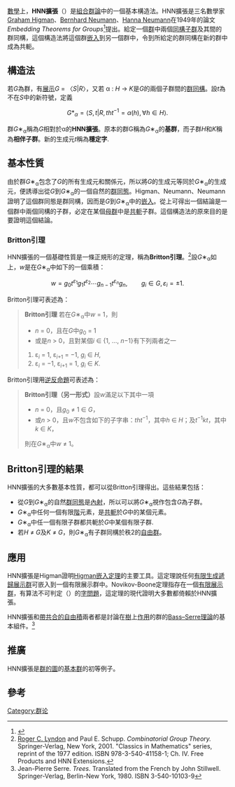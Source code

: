 [[數學|數學]]上，'''HNN擴張'''（{{lang-en|'''HNN extension'''}}）是[[組合群論|組合群論]]中的一個基本構造法。HNN擴張是三名數學家[[Graham_Higman|Graham Higman]]、[[Bernhard_Neumann|Bernhard Neumann]]、[[Hanna_Neumann|Hanna Neumann]]在1949年的論文''Embedding Theorems for Groups''<ref>{{cite journal|title=Embedding Theorems for Groups|journal=Journal of the London Mathematical Society|year=1949|first=Graham|last=Higman|coauthors=B. H. Neumann, Hanna Neumann|volume=s1-24|issue=4|pages=247–254|doi=10.1112/jlms/s1-24.4.247|url=http://jlms.oxfordjournals.org/cgi/reprint/s1-24/4/247.pdf|format=PDF|accessdate=2008-03-15|archive-date=2019-10-17|archive-url=https://web.archive.org/web/20191017053628/http://jlms.oxfordjournals.org/cgi/reprint/s1-24/4/247.pdf|dead-url=no}}</ref>提出。給定一個[[群|群]]中兩個[[群同構|同構]][[子群|子群]]及其間的群同構，這個構造法將這個群[[嵌入_(數學)|嵌入]]到另一個群中，令到所給定的群同構在新的群中成為共軛。

==構造法==
若''G''為群，有[[群的展示|展示]]''G'' = 〈''S''<nowiki>|</nowiki>''R''〉，又若 α : ''H'' → ''K''是''G''的兩個子群間的[[群同構|群同構]]。設''t''為不在''S''中的新符號，定義

:<math>G*_{\alpha} = \left \langle S,t \Big| R, tht^{-1}=\alpha(h), \forall h\in H \right \rangle. </math>

群''G''∗<sub>α</sub>稱為''G''相對於α的'''HNN擴張'''。原本的群G稱為''G''∗<sub>α</sub>的'''基群'''，而子群''H''和''K''稱為'''相伴子群'''。新的生成元''t''稱為'''穩定字'''.

==基本性質==
由於群''G''∗<sub>α</sub>包念了''G''的所有生成元和關係元，所以將''G''的生成元等同於''G''∗<sub>α</sub>的生成元，便誘導出從''G''到''G''∗<sub>α</sub>的一個自然的[[群同態|群同態]]。Higman、Neumann、Neumann證明了這個群同態是群同構，因而是''G''到''G''∗<sub>α</sub>中的[[嵌入_(數學)|嵌入]]。從上可得出一個結論是一個群中兩個同構的子群，必定在某個[[子群|母群]]中是[[內自同構|共軛]]子群。這個構造法的原來目的是要證明這個結論。

===Britton引理===
HNN擴張的一個基礎性質是一條正規形的定理，稱為'''Britton引理'''。<ref>[[Roger_Lyndon|Roger C. Lyndon]] and Paul E. Schupp. ''Combinatorial Group Theory.'' Springer-Verlag, New York, 2001. "Classics in Mathematics" series, reprint of the 1977 edition. ISBN 978-3-540-41158-1; Ch. IV. Free Products and HNN Extensions.</ref>設''G''∗<sub>α</sub>如上，''w''是在''G''∗<sub>α</sub>中如下的一個乘積：

:<math>w=g_0 t^{\varepsilon_1} g_1 t^{\varepsilon_2} \cdots g_{n-1} t^{\varepsilon_n}g_n, \qquad g_i \in G, \varepsilon_i = \pm 1.</math>

Britton引理可表述為：

<blockquote>'''Britton引理''' 若在''G''∗<sub>α</sub>中''w'' = 1，則
*''n'' = 0，且在''G''中''g''<sub>0</sub> = 1
*或是''n'' > 0，且對某個''i'' ∈ {1, ..., ''n''−1}有下列兩者之一
#ε<sub>''i''</sub> = 1, ε<sub>''i''+1</sub> = −1, ''g<sub>i</sub>'' ∈ ''H'',
#ε<sub>''i''</sub> = −1, ε<sub>''i''+1</sub> = 1, ''g<sub>i</sub>'' ∈ ''K''.
</blockquote>

Britton引理用[[逆反命題|逆反命題]]可表述為：

<blockquote>'''Britton引理（另一形式）'''設''w''滿足以下其中一項
*''n'' = 0，且''g''<sub>0</sub> ≠ 1 ∈ ''G''，
*或''n'' > 0，且''w''不包含如下的子字串：''tht''<sup>−1</sup>，其中''h'' ∈ ''H''；及''t''<sup>−1</sup>''kt''，其中''k'' ∈ ''K''，
則在''G''∗<sub>α</sub>中''w'' ≠ 1。</blockquote>

==Britton引理的結果==
HNN擴張的大多數基本性質，都可以從Britton引理得出。這些結果包括：
*從''G''到''G''∗<sub>α</sub>的自然[[群同態|群同態]]是[[內射|內射]]，所以可以將''G''∗<sub>α</sub>視作包含''G''為子群。
*''G''∗<sub>α</sub>中任何一個有限[[階_(群論)|階]]元素，是[[共軛類|共軛]]於''G''中的某個元素。
*''G''∗<sub>α</sub>中任一個有限子群都共軛於''G''中某個有限子群.
*若''H'' ≠ ''G''及''K'' ≠ ''G''，則''G''∗<sub>α</sub>有子群同構於秩2的[[自由群|自由群]]。

== 應用 ==
HNN擴張是Higman證明[[Higman嵌入定理|Higman嵌入定理]]的主要工具。這定理說任何[[有限生成群|有限生成]][[群的展示|遞歸展示群]]可嵌入到一個有限展示群中。Novikov-Boone定理指存在一個[[群的展示|有限展示群]]，有算法不可判定（{{lang-en|algorithmically undecidable}}）的[[字問題|字問題]]，這定理的現代證明大多數都倚賴於HNN擴張。

HNN擴張和[[帶共合的自由積|帶共合的自由積]]兩者都是討論在[[樹_(圖論)|樹]]上[[群作用|作用]]的群的[[Bass–Serre理論|Bass–Serre理論]]的基本組件。<ref>Jean-Pierre Serre. ''Trees.'' Translated from the French by John Stillwell. Springer-Verlag, Berlin-New York, 1980. ISBN 3-540-10103-9</ref>

==推廣==
HNN擴張是[[群的圖|群的圖]]的[[基本群|基本群]]的初等例子。

==參考==
{{reflist}}

[[Category:群论|Category:群论]]
